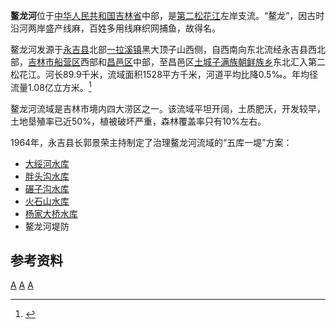 {{Infobox river
| name               = 鳌龙河
| name_native        = 
| image              = 
| image_size         = 
| image_caption      = 
| river_system       = [[黑龙江|黑龙江]]流域[[松花江|松花江]]水系
| progression        = 
| source1_location   = [[吉林省|吉林省]][[永吉县|永吉县]][[一拉溪镇|一拉溪镇]]黑大顶子山西侧
| mouth_location     = 吉林省[[吉林市|吉林市]][[昌邑区|昌邑区]][[土城子满族朝鲜族乡|土城乡]]东北[[第二松花江|第二松花江]]
| altitude_difference= 
| basin_size         = 1528 km<sup>2</sup>
| basin_countries    = {{PRC}}
| basin_cities       = 
| basin_landmarks    = 
| basin_population   = 
<!---------------------- PHYSIOGNOMY -->
| length             = 89.9 km
| discharge1_location= 
| discharge1_min     = 
| discharge1_avg     = 
| discharge1_max     = 
<!---------------------- FEATURES -->
| tributaries_left   = 梁家河、加工河、三官地沟、大官地沟、鸭通河、兴隆沟、白庙子河、黑背河、条子沟
| tributaries_right  = 孙家沟、一拉溪河、长桥子河、刘屯河、搜登河、[[大绥河|大绥河]]
| waterbodies        = 
| waterfalls         = 
| bridges            = 
| ports              = 
| custom_label       = 
| custom_data        = 
| extra              = 
}}
'''鳌龙河'''位于[[中华人民共和国|中华人民共和国]][[吉林省|吉林省]]中部，是[[第二松花江|第二松花江]]左岸支流。“鳌龙”{{cn-span|（[[满文|满文]]：{{ManchuSibeUnicode|ᠣᠯᠣ|style=text-align:left}}，[[满文转写方案|转写]]：''olo''）[[满语|满语]]意为“线麻”|date=2021年8月}}，因古时沿河两岸盛产线麻，百姓多用线麻织网捕鱼，故得名。

鳌龙河发源于[[永吉县|永吉县]]北部[[一拉溪镇|一拉溪镇]]黑大顶子山西侧，自西南向东北流经永吉县西北部，[[吉林市|吉林市]][[船营区|船营区]]西部和[[昌邑区|昌邑区]]中部，至昌邑区[[土城子满族朝鲜族乡|土城子满族朝鲜族乡]]东北汇入第二松花江。河长89.9千米，流域面积1528平方千米，河道平均比降0.5‰。年均径流量1.08亿立方米。<ref name="中国河湖大典">{{cite book zh |author=《[[中国河湖大典|中国河湖大典]]》编纂委员会 |title=《中国河湖大典·黑龙江、辽河卷》 |format=M |edition=1 |location=北京 |publisher=中国水利水电出版社 |date=2014年4月 |pages=139页 |id= ISBN 978-7-5170-1950-3}}</ref>

鳌龙河流域是吉林市境内四大涝区之一。该流域平坦开阔，土质肥沃，开发较早，土地垦殖率已近50%，植被破坏严重，森林覆盖率只有10%左右。

1964年，永吉县长郭景荣主持制定了治理鳌龙河流域的“五库一堤”方案：
* [[大绥河水库|大绥河水库]]
* [[胖头沟水库|胖头沟水库]]
* [[碾子沟水库|碾子沟水库]]
* [[火石山水库|火石山水库]]
* [[杨家大桥水库|杨家大桥水库]]
* 鳌龙河堤防
==参考资料==
{{reflist}}


[[Category:松花江水系|A]]
[[Category:吉林河流|A]]
[[Category:吉林市|A]]